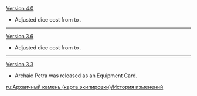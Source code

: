 {{Change History/Header}}
[[Version 4.0]]
* Adjusted dice cost from {{TCG Cost|3|Unaligned}} to {{TCG Cost|2|Matching}}.
----
[[Version 3.6]]
* Adjusted dice cost from {{TCG Cost|3|Matching}} to {{TCG Cost|3|Unaligned}}.
----
[[Version 3.3]]
* Archaic Petra was released as an Equipment Card.
<noinclude>
[[ru:Архаичный камень (карта экипировки)/История изменений]]
</noinclude>